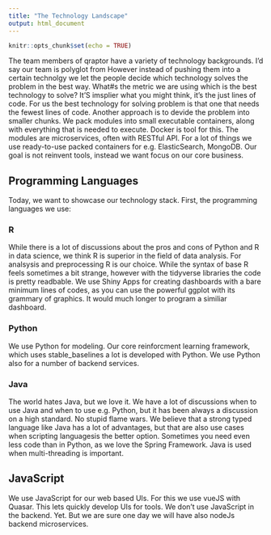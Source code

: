```yaml
---
title: "The Technology Landscape"
output: html_document
---
```


```r
knitr::opts_chunk$set(echo = TRUE)
```

The team members of qraptor have a variety of technology backgrounds. I'd say our team is polyglot from 
However instead of pushing them into a certain technolgy we let the people decide which technology solves the problem in the best way.
What#s the metric we are using which is the best technology to solve? It'S imsplier what you might think, it's the just lines of code. For us the best technology for solving problem is that one that needs 
the fewest lines of code. Another approach is to devide the problem into smaller chunks. We pack modules into small executable containers, along with everything that is needed to execute. Docker is tool
for this. The modules are microservices, often with RESTful API. For a lot of things we use ready-to-use packed containers for e.g. ElasticSearch, MongoDB. Our goal is not reinvent tools, instead we want focus on our core business.

## Programming Languages

Today, we want to showcase our technology stack. First, the programming languages we use:

### R

While there is a lot of discussions about the pros and cons of Python and R in data science, we think R is superior in the field of data analysis. For analsysis and preprocessing R is our choice. While the syntax of
base R feels sometimes a bit strange, however with the tidyverse libraries the code is pretty readbable. We use Shiny Apps for creating dashboards with a bare minimum lines of codes, as you can use the powerful ggplot with its
grammary of graphics. It would much longer to program a similiar dashboard.

### Python

We use Python for modeling. Our core reinforcment learning framework, which uses stable_baselines a lot is developed with Python. We use Python also for a number of backend services.


### Java

The world hates Java, but we love it. We have a lot of discussions when to use Java and when to use e.g. Python, but it has been always a discussion on a high standard. No stupid flame wars. We believe that a strong typed language like 
Java has a lot of advantages, but that are also use cases when scripting languagesis the better option. Sometimes you need even less code than in Python, as we love the Spring Framework. Java is used when multi-threading is important. 

## JavaScript

We use JavaScript for our web based UIs. For this we use vueJS with Quasar. This lets quickly develop UIs for tools. We don't use JavaScript in the backend. Yet. But we are sure one day we will have also nodeJs backend microservices.



